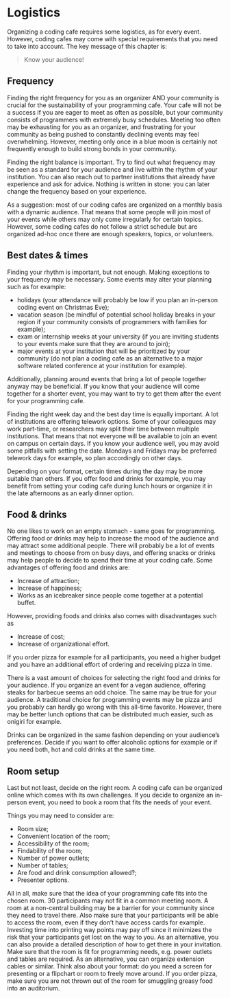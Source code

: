# Logistics {.unnumbered}

Organizing a coding cafe requires some logistics, as for every event. However, coding cafes may come with special requirements that you need to take into account. The key message of this chapter is:

> Know your audience!

## Frequency

Finding the right frequency for you as an organizer AND your community is crucial for the sustainability of your programming cafe. Your cafe will not be a success if you are eager to meet as often as possible, but your community consists of programmers with extremely busy schedules. Meeting too often may be exhausting for you as an organizer, and frustrating for your community as being pushed to constantly declining events may feel overwhelming. However, meeting only once in a blue moon is certainly not frequently enough to build strong bonds in your community. 

Finding the right balance is important. Try to find out what frequency may be seen as a standard for your audience and live within the rhythm of your institution. You can also reach out to partner institutions that already have experience and ask for advice. Nothing is written in stone: you can later change the frequency based on your experience.

As a suggestion: most of our coding cafes are organized on a monthly basis with a dynamic audience. That means that some people will join most of your events while others may only come irregularly for certain topics. However, some coding cafes do not follow a strict schedule but are organized ad-hoc once there are enough speakers, topics, or volunteers. 

## Best dates & times

Finding your rhythm is important, but not enough. Making exceptions to your frequency may be necessary. Some events may alter your planning such as for example:

- holidays (your attendance will probably be low if you plan an in-person coding event on Christmas Eve);
- vacation season (be mindful of potential school holiday breaks in your region if your community consists of programmers with families for example);
- exam or internship weeks at your university (if you are inviting students to your events make sure that they are around to join);
- major events at your institution that will be prioritized by your community (do not plan a coding cafe as an alternative to a major software related conference at your institution for example).

Additionally, planning around events that bring a lot of people together anyway may be beneficial. If you know that your audience will come together for a shorter event, you may want to try to get them after the event for your programming cafe.

Finding the right week day and the best day time is equally important. A lot of institutions are offering telework options. Some of your colleagues may work part-time, or researchers may split their time between multiple institutions. That means that not everyone will be available to join an event on campus on certain days. If you know your audience well, you may avoid some pitfalls with setting the date. Mondays and Fridays may be preferred telework days for example, so plan accordingly on other days. 

Depending on your format, certain times during the day may be more suitable than others. If you offer food and drinks for example, you may benefit from setting your coding cafe during lunch hours or organize it in the late afternoons as an early dinner option.


## Food & drinks

No one likes to work on an empty stomach - same goes for programming. Offering food or drinks may help to increase the mood of the audience and may attract some additional people. There will probably be a lot of events and meetings to choose from on busy days, and offering snacks or drinks may help people to decide to spend their time at your coding cafe. Some advantages of offering food and drinks are:

- Increase of attraction;
- Increase of happiness;
- Works as an icebreaker since people come together at a potential buffet.

However, providing foods and drinks also comes with disadvantages such as

- Increase of cost;
- Increase of organizational effort.

If you order pizza for example for all participants, you need a higher budget and you have an additional effort of ordering and receiving pizza in time.

There is a vast amount of choices for selecting the right food and drinks for your audience. If you organize an event for a vegan audience, offering steaks for barbecue seems an odd choice. The same may be true for your audience. A traditional choice for programming events may be pizza and you probably can hardly go wrong with this all-time favorite. However, there may be better lunch options that can be distributed much easier, such as onigiri for example. 

Drinks can be organized in the same fashion depending on your audience’s preferences. Decide if you want to offer alcoholic options for example or if you need both, hot and cold drinks at the same time.


## Room setup

Last but not least, decide on the right room. A coding cafe can be organized online which comes with its own challenges. If you decide to organize an in-person event, you need to book a room that fits the needs of your event. 

Things you may need to consider are:

- Room size;
- Convenient location of the room;
- Accessibility of the room;
- Findability of the room;
- Number of power outlets;
- Number of tables;
- Are food and drink consumption allowed?;
- Presenter options.
 

All in all, make sure that the idea of your programming cafe fits into the chosen room. 30 participants may not fit in a common meeting room. A room at a non-central building may be a barrier for your community since they need to travel there. Also make sure that your participants will be able to access the room, even if they don’t have access cards for example. Investing time into printing way points may pay off since it minimizes the risk that your participants get lost on the way to you. As an alternative, you can also provide a detailed description of how to get there in your invitation. Make sure that the room is fit for programming needs, e.g. power outlets and tables are required. As an alternative, you can organize extension cables or similar. Think also about your format: do you need a screen for presenting or a flipchart or room to freely move around. If you order pizza, make sure you are not thrown out of the room for smuggling greasy food into an auditorium.

